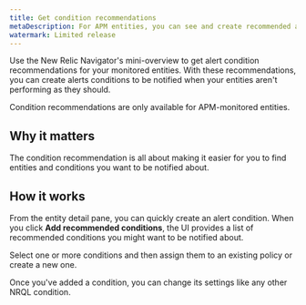 ```yaml
---
title: Get condition recommendations
metaDescription: For APM entities, you can see and create recommended alert conditions.
watermark: Limited release
---
```


Use the New Relic Navigator's mini-overview to get alert condition recommendations for your monitored entities. With these recommendations, you can create alerts conditions to be notified when your entities aren't performing as they should.

<Callout variant="caution">
Condition recommendations are only available for APM-monitored entities.
</Callout>

## Why it matters

The condition recommendation is all about making it easier for you to find entities and conditions you want to be notified about.

## How it works

From the entity detail pane, you can quickly create an alert condition. When you click **Add recommended conditions**, the UI provides a list of recommended conditions you might want to be notified about.

Select one or more conditions and then assign them to an existing policy or create a new one.

Once you've added a condition, you can change its settings like any other NRQL condition.

